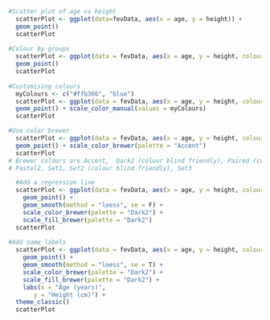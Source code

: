 ```r

#Scatter plot of age vs height
  scatterPlot <- ggplot(data=fevData, aes(x = age, y = height)) +
  geom_point()
  scatterPlot
  
#Colour by groups
  scatterPlot <- ggplot(data = fevData, aes(x = age, y = height, colour = sex)) +
  geom_point()
  scatterPlot
  
#Customising colours
  myColours <- c("#ffb366", "blue")
  scatterPlot <- ggplot(data = fevData, aes(x = age, y = height, colour = sex)) +
  geom_point() + scale_color_manual(values = myColours)
  scatterPlot

#Use color brewer
  scatterPlot <- ggplot(data = fevData, aes(x = age, y = height, colour = sex)) +
  geom_point() + scale_color_brewer(palette = "Accent")
  scatterPlot
# Brewer colours are Accent,  Dark2 (colour blind friendly), Paired (colour blind friendly), Pastel1
# Pastel2, Set1, Set2 (colour blind friendly), Set3

  #Add a regression line
  scatterPlot <- ggplot(data = fevData, aes(x = age, y = height, colour = sex, fill = sex)) +
    geom_point() + 
    geom_smooth(method = "loess", se = F) + 
    scale_color_brewer(palette = "Dark2") +
    scale_fill_brewer(palette = "Dark2")
  scatterPlot
  
#Add some labels
  scatterPlot <- ggplot(data = fevData, aes(x = age, y = height, colour = sex, fill = sex)) +
    geom_point() + 
    geom_smooth(method = "loess", se = T) + 
    scale_color_brewer(palette = "Dark2") +
    scale_fill_brewer(palette = "Dark2") +
    labs(x = "Age (years)",
       y = "Height (cm)") +
  theme_classic()
  scatterPlot
  
```